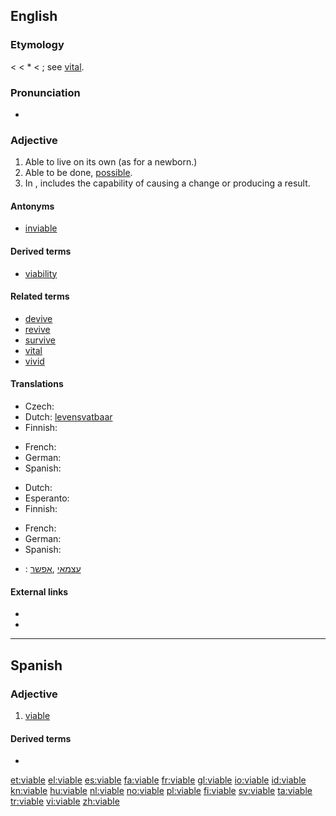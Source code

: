 ==English==

===Etymology===
< {{etyl|fr}} < {{etyl|ML.}} *{{term||vitabilis|capable of life}} < {{etyl|la}} {{term|vita||life}}; see [[vital]].

===Pronunciation===
* {{rhymes|aɪəbəl}}

===Adjective===
{{en-adj}}

# Able to live on its own (as for a newborn.)
# Able to be done, [[possible]].
# In {{biology}}, includes the capability of causing a change or producing a result.

====Antonyms====
* [[inviable]]

====Derived terms====
* [[viability]]

====Related terms====
* [[devive]]
* [[revive]]
* [[survive]]
* [[vital]]
* [[vivid]]

====Translations====
{{trans-top|able to live on its own}}
* Czech: {{t-|cs|životaschopný|m}}
* Dutch: [[levensvatbaar]]
* Finnish: {{t-|fi|elinkelpoinen}}
{{trans-mid}}
* French: {{t+|fr|viable}}
* German: {{t+|de|selbständig}}
* Spanish: {{t+|es|viable}}
{{trans-bottom}}

{{trans-top|possible}}
* Dutch: {{t+|nl|uitvoerbaar}}
* Esperanto: {{t|eo|farebla}}
* Finnish: {{t+|fi|mahdollinen}}
{{trans-mid}}
* French: {{t+|fr|viable}}
* German: {{t-|de|machbar}}
* Spanish: {{t+|es|viable}}
{{trans-bottom}}

{{checktrans-top}}
* {{ttbc|he}}: [[עצמאי]] ,[[אפשר]]
{{trans-bottom}}

====External links====
* {{R:Webster 1913}}
* {{R:Century 1911}}

----

==Spanish==

===Adjective===
{{es-adj}}

# [[#English|viable]]

====Derived terms====
* {{l|es|inviable}}

[[et:viable]]
[[el:viable]]
[[es:viable]]
[[fa:viable]]
[[fr:viable]]
[[gl:viable]]
[[io:viable]]
[[id:viable]]
[[kn:viable]]
[[hu:viable]]
[[nl:viable]]
[[no:viable]]
[[pl:viable]]
[[fi:viable]]
[[sv:viable]]
[[ta:viable]]
[[tr:viable]]
[[vi:viable]]
[[zh:viable]]